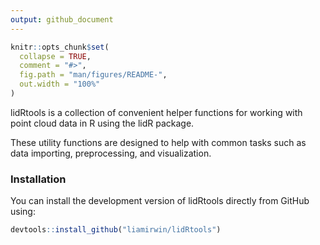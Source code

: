 ```yaml
---
output: github_document
---
```


```r
knitr::opts_chunk$set(
  collapse = TRUE,
  comment = "#>",
  fig.path = "man/figures/README-",
  out.width = "100%"
)
```

<!-- badges: start -->

<!-- badges: end -->

lidRtools is a collection of convenient helper functions for working with point cloud data in R using the lidR package.

These utility functions are designed to help with common tasks such as data importing, preprocessing, and visualization.

### Installation

You can install the development version of lidRtools directly from GitHub using:

```r
devtools::install_github("liamirwin/lidRtools")
```
